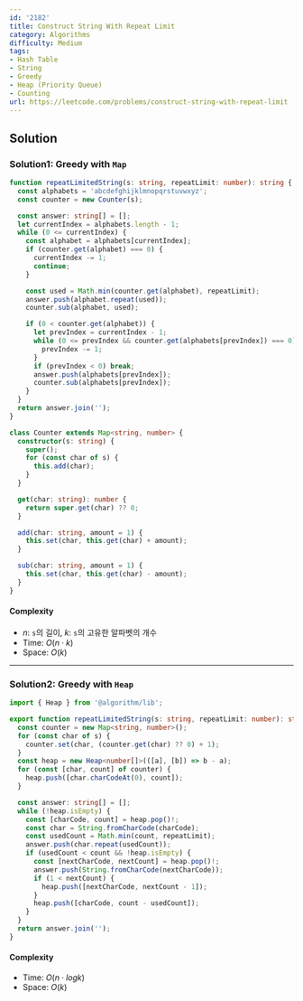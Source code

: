 ```yaml
---
id: '2182'
title: Construct String With Repeat Limit
category: Algorithms
difficulty: Medium
tags:
- Hash Table
- String
- Greedy
- Heap (Priority Queue)
- Counting
url: https://leetcode.com/problems/construct-string-with-repeat-limit
---
```


## Solution

### Solution1: Greedy with `Map`

```typescript filename="solution.ts" copy
function repeatLimitedString(s: string, repeatLimit: number): string {
  const alphabets = 'abcdefghijklmnopqrstuvwxyz';
  const counter = new Counter(s);

  const answer: string[] = [];
  let currentIndex = alphabets.length - 1;
  while (0 <= currentIndex) {
    const alphabet = alphabets[currentIndex];
    if (counter.get(alphabet) === 0) {
      currentIndex -= 1;
      continue;
    }

    const used = Math.min(counter.get(alphabet), repeatLimit);
    answer.push(alphabet.repeat(used));
    counter.sub(alphabet, used);

    if (0 < counter.get(alphabet)) {
      let prevIndex = currentIndex - 1;
      while (0 <= prevIndex && counter.get(alphabets[prevIndex]) === 0) {
        prevIndex -= 1;
      }
      if (prevIndex < 0) break;
      answer.push(alphabets[prevIndex]);
      counter.sub(alphabets[prevIndex]);
    }
  }
  return answer.join('');
}

class Counter extends Map<string, number> {
  constructor(s: string) {
    super();
    for (const char of s) {
      this.add(char);
    }
  }

  get(char: string): number {
    return super.get(char) ?? 0;
  }

  add(char: string, amount = 1) {
    this.set(char, this.get(char) + amount);
  }

  sub(char: string, amount = 1) {
    this.set(char, this.get(char) - amount);
  }
}
```

#### Complexity

- $n$: `s`의 길이, $k$: `s`의 고유한 알파벳의 개수
- Time: $O(n \cdot k)$
- Space: $O(k)$

---

### Solution2: Greedy with `Heap`

```typescript filename="solution.ts" copy
import { Heap } from '@algorithm/lib';

export function repeatLimitedString(s: string, repeatLimit: number): string {
  const counter = new Map<string, number>();
  for (const char of s) {
    counter.set(char, (counter.get(char) ?? 0) + 1);
  }
  const heap = new Heap<number[]>(([a], [b]) => b - a);
  for (const [char, count] of counter) {
    heap.push([char.charCodeAt(0), count]);
  }

  const answer: string[] = [];
  while (!heap.isEmpty) {
    const [charCode, count] = heap.pop()!;
    const char = String.fromCharCode(charCode);
    const usedCount = Math.min(count, repeatLimit);
    answer.push(char.repeat(usedCount));
    if (usedCount < count && !heap.isEmpty) {
      const [nextCharCode, nextCount] = heap.pop()!;
      answer.push(String.fromCharCode(nextCharCode));
      if (1 < nextCount) {
        heap.push([nextCharCode, nextCount - 1]);
      }
      heap.push([charCode, count - usedCount]);
    }
  }
  return answer.join('');
}
```

#### Complexity

- Time: $O(n \cdot logk)$
- Space: $O(k)$

